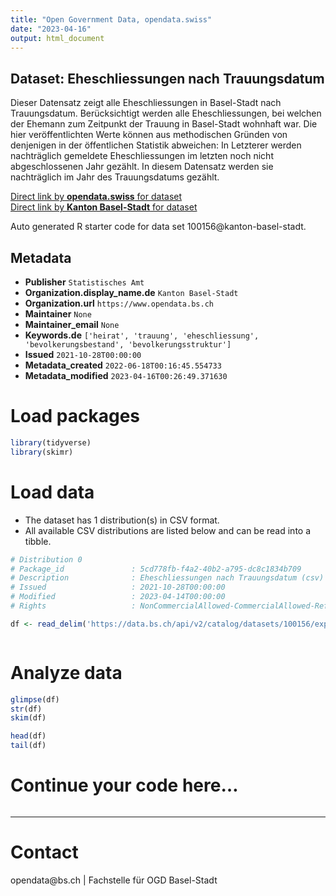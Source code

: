 ```yaml
---
title: "Open Government Data, opendata.swiss"
date: "2023-04-16"
output: html_document
---
```


## Dataset: Eheschliessungen nach Trauungsdatum

Dieser Datensatz zeigt alle Eheschliessungen in Basel-Stadt nach Trauungsdatum. Berücksichtigt werden alle Eheschliessungen, bei welchen der Ehemann zum Zeitpunkt der Trauung in Basel-Stadt wohnhaft war. Die hier veröffentlichten Werte können aus methodischen Gründen von denjenigen in der öffentlichen Statistik abweichen: In Letzterer werden nachträglich gemeldete Eheschliessungen im letzten noch nicht abgeschlossenen Jahr gezählt. In diesem Datensatz werden sie nachträglich im Jahr des Trauungsdatums gezählt.

[Direct link by **opendata.swiss** for dataset](https://opendata.swiss/de/dataset/eheschliessungen-nach-trauungsdatum)<br>
[Direct link by **Kanton Basel-Stadt** for dataset](https://data.bs.ch/explore/dataset/100156/)

Auto generated R starter code for data set 100156@kanton-basel-stadt.

## Metadata

- **Publisher** `Statistisches Amt`
- **Organization.display_name.de** `Kanton Basel-Stadt`
- **Organization.url** `https://www.opendata.bs.ch`
- **Maintainer** `None`
- **Maintainer_email** `None`
- **Keywords.de** `['heirat', 'trauung', 'eheschliessung', 'bevolkerungsbestand', 'bevolkerungsstruktur']`
- **Issued** `2021-10-28T00:00:00`
- **Metadata_created** `2022-06-18T00:16:45.554733`
- **Metadata_modified** `2023-04-16T00:26:49.371630`


# Load packages

```r

library(tidyverse)
library(skimr)

```

# Load data

-   The dataset has 1 distribution(s) in CSV format.
-   All available CSV distributions are listed below and can be read into a tibble.

```r

# Distribution 0
# Package_id               : 5cd778fb-f4a2-40b2-a795-dc8c1834b709
# Description              : Eheschliessungen nach Trauungsdatum (csv)
# Issued                   : 2021-10-28T00:00:00
# Modified                 : 2023-04-14T00:00:00
# Rights                   : NonCommercialAllowed-CommercialAllowed-ReferenceRequired

df <- read_delim('https://data.bs.ch/api/v2/catalog/datasets/100156/exports/csv')



```

# Analyze data

```r

glimpse(df)
str(df)
skim(df)

head(df)
tail(df)

```

# Continue your code here...

```r

```

------------------------------------------------------------------------

# Contact

opendata@bs.ch | Fachstelle für OGD Basel-Stadt
